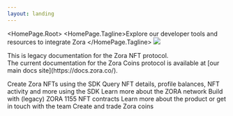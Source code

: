 ```yaml
---
layout: landing
---
```



<HomePage.Root>
  <HomePageLogo dark="/zora-wordmark-white.svg" light="/zora-wordmark-black.svg" /> 
  <HomePage.Tagline>Explore our developer tools and resources to integrate Zora </HomePage.Tagline>
  <img src="/zora-docs-hero-image.png"  className="hero-image" />
<p>
This is legacy documentation for the Zora NFT protocol.
<br />
The current documentation for the Zora Coins protocol is available at [our main docs site](https://docs.zora.co/).
</p>
</HomePage.Root>

  <CardContainer>
    <Card title="NFT SDK" icon="PaintBrush" href="/protocol-sdk/introduction">
      Create Zora NFTs using the SDK
    </Card>
    <Card title="Query NFTs" icon="CubeTransparent" href="/protocol-sdk/introduction">
      Query NFT details, profile balances, NFT activity and more using the SDK
    </Card>
    <Card title="ZORA Network" icon="Rocket" href="/zora-network/intro">
      Learn more about the ZORA network
    </Card>
    <Card title="Zora 1155 NFT Contracts" icon="Sparkles" href="/contracts/intro">
      Build with (legacy) ZORA 1155 NFT contracts
    </Card>
    <Card title="Support" icon="Info" href="//support.zora.co">
      Learn more about the product or get in touch with the team
    </Card>
    <Card title="Visit Zora" icon="Plus" href="//zora.co">
      Create and trade Zora coins
    </Card>
  </CardContainer>

  
